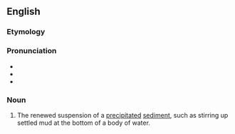 ==English==

===Etymology===
{{prefix|en|re|suspension}}

===Pronunciation===
* {{IPA|en|/ˌɹiːsəˈspɛnʃən/}}
* {{rhymes|en|ɛnʃən}}
* {{hyph|en|re|sus|pen|sion}}

===Noun===
{{en-noun}}

# {{lb|en|ecology}} The renewed suspension of a [[precipitate]]d [[sediment]], such as stirring up settled mud at the bottom of a body of water.